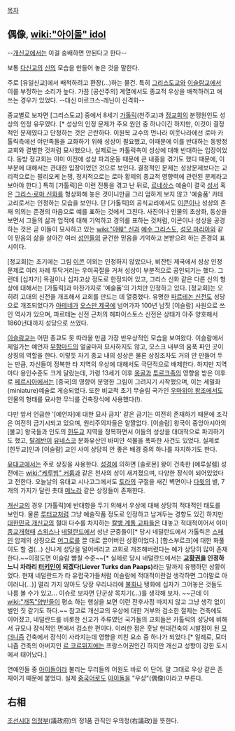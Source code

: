 [[목차]]
== 偶像, [[wiki:"아이돌" idol]] ==
--[[개신교]]에서는 이걸 숭배하면 안된다고 한다--

보통 [[다신교]]의 [[신]]의 모습을 만들어 놓은 것을 말한다.

주로 [유일신교]에서 배척하려고 환장(…)하는 물건. 특히 [[그리스도교]]와 [[이슬람교]]에서 이를 부정하는 소리가 높다. 가끔 [공산주의] 계열에서도 종교적 우상을 배척하려고 애쓰는 경우가 있었다. --대신 마르크스-레닌이 신격화--

종교별로 보자면 [그리스도교] 중에서 8세기 [[가톨릭]](천주교)과 [[정교회]]의 분쟁원인도 성상의 인정 유무였다. [* 성상의 인정 문제가 주요 원인 중 하나이긴 하지만, 이것이 결정적인 문제였다고 단정하는 것은 곤란하다. 이원복 교수의 먼나라 이웃나라에선 로마 카톨릭측에선 야만족들을 교화하기 위해 성상이 필요했고, 이때문에 이를 반대하는 동방정교회와 결별한 것처럼 묘사했으나, 실제로는 카톨릭측이 성상에 대해 반대하는 입장이었다. 동방 정교회는 이미 이전에 성상 파괴운동 때문에 큰 내홍을 겪기도 했디 때문에, 이 부분에 대해서는 관대한 입장이었던 것으로 보인다. 결정적인 문제는 성상문제보다는 교리적으로는 필리오케 논쟁, 정치적으로는 로마 황제의 종교적 영향력에 관련된 문제라고 보아야 한다.] 특히 [가톨릭]은 이런 진통을 겪고 난 뒤로, [[르네상스]] 예술이 결국 [[성서]] 혹은 [[그리스·로마 신화]]를 형상화해 놓은 것이니만큼 그리 엄하게 보지 않고 '예술품' 카테고리로서는 인정하는 모습을 보인다. 단 [가톨릭]의 공식교리에서도 [[이콘]]이나 성상의 존재 의의는 존경의 마음으로 예를 표하는 것에서 그친다. 사진이나 인물의 초상화, 동상을 보면서 그들의 삶과 업적에 대해 기억하고 경의를 표하는 것처럼, 이콘이나 성상을 공경하는 것은 곧 이들이 묘사하고 있는 [[wiki:"야훼" 신]]과 [[예수 그리스도]], [[성모 마리아]]와 같이 믿음의 삶을 살아간 여러 [[성인]]들의 굳건한 믿음을 기억하고 본받으려 하는 존경의 표시이다.

[정교회]는 초기에는 그림 [[이콘]] 이외는 인정하지 않았으나, 비잔틴 제국에서 성상 인정 문제로 여러 차례 투닥거리는 우여곡절을 거쳐 성상이 부분적으로 공인되기는 했다. 그런데 [십자가] 목걸이나 십자고상 정도로 한정되어 있고, 그리스 신화 같은 다른 신의 형상에 대해서는 [가톨릭]과 마찬가지로 '예술품'의 가치만 인정하고 있다. [정교회]는 오히려 고대의 신전을 개조해서 교회를 만드는 데 열중했다. 유명한 [[파르테논 신전]]도 성당으로 개조되었다가 [[아테네]]가 [[오스만 제국]]에 넘어가자 100년 남짓 [이슬람] 사원으로 쓰인 역사가 있으며, 파르테논 신전 근처의 헤파이스토스 신전은 상태가 아주 양호해서 1860년대까지 성당으로 쓰였다.

[[이슬람교]]는 어떤 종교도 못 따라올 만큼 가장 반우상적인 모습을 보여왔다. 이슬람에서 제일가는 예언자 [[무함마드]]의 얼굴마저 묘사하지도 않고, 모스크 내부의 움푹 파인 곳이 상징의 역할을 한다. 이렇듯 자기 종교 내의 성상은 물론 상징조차도 거의 안 만들어 두는 만큼, 자신들이 정복한 타 지역의 우상에 대해서도 극단적으로 배제한다. 하지만 지역마다 용인수준도 크게 달랐는데, 가령 13세기 이후 [[몽골]]과 [[투르크족]]의 영향을 받은 이후로 [[페르시아]]에서는 [중국]의 영향이 분명한 그림이 그려지기 시작했으며, 이는 세밀화(miniature)예술로 게승되었다. 또한 비교적 초기 무슬림 국가인 [[우마위야 왕조]]에서도 인물의 형태를 묘사한 무늬를 건축장식에 사용했다(!).

다만 앞서 언급한 '[예언자]에 대한 묘사 금지' 같은 금기는 여전히 존재하기 때문에 조각은 여전히 금기시되고 있으며, 원리주의자들은 알짤없다. [이슬람] 왕국이 중앙아시아의 [불교] 왕국들과 인도의 [[힌두교]] 지역을 정복하면서 이들의 성상을 대대적으로 파괴하기도 했고, [[탈레반]]이 [[유네스코]] 문화유산인 바미얀 석불을 폭파한 사건도 있었다. 실제로 [힌두교]인과 [이슬람] 교인 사이 상당히 안 좋은 배경 중의 하나를 차지하기도 한다.

[[유대교]]에서는 주로 상징을 사용한다. [[성경]]에 의하면 [솔로몬] 왕이 건축한 [예루살렘] 성전에는 [[wiki:"케루빔" 커룹]]과 같은 천사의 상이 새겨졌으며, 다양한 장식이 되어있었다고 전한다. 오늘날의 유대교 시나고그에서도 [[토라]]의 구절을 새긴 벽면이나 [[다윗]]의 별, 7개의 가지가 달린 촛대 [[메노라]] 같은 상징들이 존재한다.

[[개신교]]의 경우 [가톨릭]에 반대항을 두기 의해서 우상에 대해 상당히 적대적인 태도를 보인다. 물론 [[루터교회|루터교]]처럼 그냥 예술작품 정도로 인정하고 남겨두는 경향도 있긴 하지만 [[한국의 개신교|대한민국 개신교]]의 절대 다수를 차지하는 [[장 칼뱅|칼뱅 계통 교파]]들은 대놓고 적대적이어서 이미 [[종교개혁]]때 [[스위스]]나 [[네덜란드]]에서 성난 군중들이[* 당시 네덜란드에서 가톨릭은 [[스페인]] 압제의 상징으로 [[어그로]]를 끌 대로 끌어버린 상황이었다.] [합스부르크]에 대한 화풀이도 할 겸(...) 신나게 성당을 털어버리고 교회로 개조해버렸다는 예가 상당히 많이 존재한다.~~이정도면 이슬람 뺨칠 수준~~[* 실제로 당시 네덜란드에서는 '''[[교황]]권을 인정하느니 차라리 [[터키인]]이 되겠다(Liever Turks dan Paaps)'''라는 말까지 유행하던 상황이었다. 현재 네덜란드가 타 유럽국가들처럼 이슬람에 적대적이란걸 생각하면 그야말로 아이러니(...)] 멀리 가지 않아도 당장 우리나라에 [[불화]]나 탱화에 십자가 그어놓은 것들도 나름 볼 수가 있고… 이슈로 보자면 단군상 목치기(…)를 생각해 보자. ~~근데 이 [[wiki:"개독"양반]]들이 평소 하는 행실을 보면 이런 전후사정 따지지 않고 그냥 생각 없이 벌인 짓 같기도 하다.~~ 참고로 개신교의 우상에 대한 거부와 검소한 절제는 건축에도 이어졌고, 네덜란드를 비롯한 신교가 주류였던 국가들의 교회들은 카톨릭의 성당에 비해서 규모나 장식적인 면에서 검소한 편이다. 이러한 점은 훗날 현대건축의 시발점이 된 [[모더니즘]] 건축에서 장식이 사라지는데 영향을 끼친 요소 중 하나가 되었다.[* 일례로, 모더니즘 건축의 아버지인 [[르 코르뷔지에]]는 프랑스어권인긴 하지만 개신교 성향이 강한 도시에서 태어났다.]

연예인들 중 [[아이돌]]이라 불리는 무리들의 어원도 바로 이 단어. 말 그대로 우상 같은 존재이기 때문에 붙었다. 실제 [[중국어]]로도 [[아이돌]]을 "우샹"(偶像)이라고 부른다.
== 右相 ==
[[조선]]시대 [[의정부]](議政府)의 정1품 관직인 우의정(右議政)을 뜻한다.

